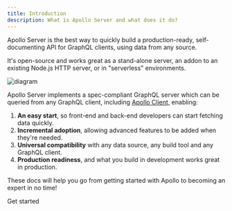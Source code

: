 ```yaml
---
title: Introduction
description: What is Apollo Server and what does it do?
---
```


Apollo Server is the best way to quickly build a production-ready, self-documenting API for GraphQL clients, using data from any source.

It's open-source and works great as a stand-alone server, an addon to an existing Node.js HTTP server, or in "serverless" environments.

![diagram](./images/index-diagram.svg)

Apollo Server implements a spec-compliant GraphQL server which can be queried from any GraphQL client, including [Apollo Client](https://www.apollographql.com/docs/react), enabling:

1.  **An easy start**, so front-end and back-end developers can start fetching data quickly.
2.  **Incremental adoption**, allowing advanced features to be added when they're needed.
3.  **Universal compatibility** with any data source, any build tool and any GraphQL client.
4.  **Production readiness**, and what you build in development works great in production.

These docs will help you go from getting started with Apollo to becoming an expert in no time!


<ButtonWrapper>
  <ButtonLink size="large" to="/getting-started/">
    Get started
  </ButtonLink>
</ButtonWrapper>

